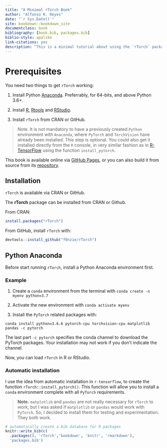 ```yaml
--- 
title: "A Minimal rTorch Book"
author: "Alfonso R. Reyes"
date: "`r Sys.Date()`"
site: bookdown::bookdown_site
documentclass: book
bibliography: [book.bib, packages.bib]
biblio-style: apalike
link-citations: yes
description: "This is a minimal tutorial about using the `rTorch` package to have fun while doing machine learning. This book was written with [bookdown]()."
---
```


# Prerequisites {-}

You need two things to get `rTorch` working:

1. Install Python [Anaconda](). Preferrably, for 64-bits, and above Python 3.6+.

2. Install [R](), [Rtools]() and [RStudio]().

3. Install `rTorch` from CRAN or GitHub.


> Note. It is not mandatory to have a previously created `Python` environment  with `Anaconda`, where `PyTorch` and `TorchVision` have already been installed. This step is optional. You could also get it installed directly from the `R` console, in very similar fashion as in [R-TensorFlow]() using the function `install_pytorch`.


This book is available online via [GitHub Pages](), or you can also build it from source from its [repository]().


## Installation {-}

`rTorch` is available via CRAN or GitHub.

The **rTorch** package can be installed from CRAN or Github.

From CRAN:

```r
install.packages("rTorch")
```


From GitHub, install `rTorch` with: 

```r
devtools::install_github("f0nzie/rTorch")
```


## Python Anaconda {-}
Before start running `rTorch`, install a Python Anaconda environment first. 

### Example {-}

1. Create a `conda` environment from the terminal with `conda create -n myenv python=3.7`

2. Activate the new environment with `conda activate myenv`

3. Install the `PyTorch` related packages with:  

`conda install python=3.6.6 pytorch-cpu torchvision-cpu matplotlib pandas -c pytorch`

The last part `-c pytorch` specifies the conda channel to download the PyTorch packages. Your installation may not work if you don't indicate the channel.


Now, you can load `rTorch` in R or RStudio.

### Automatic installation {-}
I use the idea from automatic installation in `r-tensorflow`, to create the function `rTorch::install_pytorch()`. This function will allow you to install a `conda` environment complete with all `PyTorch` requirements.


>**Note.** `matplotlib` and `pandas` are not really necessary for `rTorch` to work, but I was asked if `matplotlib` or `pandas` would work with `PyTorch`. So,  I decided to install them for testing and experimentation. They both work.


```r
# automatically create a bib database for R packages
knitr::write_bib(c(
  .packages(), 'rTorch','bookdown', 'knitr', 'rmarkdown'), 
  'packages.bib')
```

